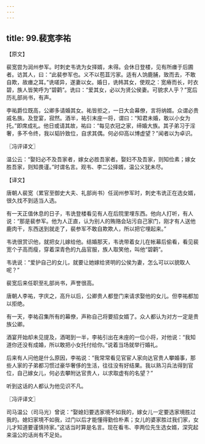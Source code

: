 ```yaml
---
---
---
```

title: 99.裴宽李祐
---



【原文】

裴宽尝为润州参军。时刺史韦诜为女择婿，未得。会休日登楼，见有所瘗于后圃者。访其人，曰：“此裴参军也。义不以苞苴污家。适有人饷鹿脯，致而去，不敢自欺，故瘗之耳。”诜嗟异，遂妻以女。婚日，诜帏其女，使观之：宽瘠而长，时衣碧，族人皆笑呼为“碧鹳”。诜曰：“爱其女，必以为贤公侯妻。可貌求人乎？”宽后历礼部尚书，有声。

李祐爵位既高，公卿多请婚其女。祐皆拒之，一日大会幕僚，言将纳婿。众谓必贵戚名族。及登宴，寂然。酒半，祐引末座一将，谓曰：“知君未婚，敢以小女为托。”即席成礼。他日或请其故，祐曰：“每见衣冠之家，缔婚大族。其子弟习于淫奢，多不令终，我以韬钤致位，自求其偶。何必仰高以博虚望？”闻者以为卓识。

〖冯评译文〗

温公云：“娶妇必不及吾家者，嫁女必胜吾家者。娶妇不及吾家，则知俭素；嫁女胜吾家，则知畏谨。”时谓名言。观韦、李二公择婿，温公义犹未尽。

【译文】

唐朝人裴宽（累官至御史大夫、礼部尚书）任润州参军时，刺史韦诜正在选女婿，很久找不到适当人选。

有一天正值休息的日子，韦诜登楼看见有人在后院里埋东西。他向人打听，有人说：“那是裴参军。他为人正直，认为别人的贿赂会玷污自己家门，刚才有人送他鹿肉干，东西送到就走了，裴参军不敢自欺欺人，所以把它埋起来。”

韦诜很赏识他，就把女儿嫁给他。结婚那天，韦诜带着女儿在帐幕后偷看，看见裴宽个子高而瘦，穿着深青色的九品官服，族人取笑他，叫他“碧鹳”。

韦诜说：“爱护自己的女儿，就要让她嫁给贤明的公侯为妻，怎么可以以貌取人呢？”

裴宽后来任职至礼部尚书，声誉很高。

唐朝人李祐，字庆之，高升以后，公卿贵人都登门来请求娶他的女儿。但李祐都加以拒绝。

有一天，李祐召集所有的幕僚，声称自己将要招女婿了。众人都认为对方一定是贵族公卿。

酒宴开始却未见提及，酒喝到一半，李祐引出在未座的一位小将，对他说：“我知道你还没有成婚，所以敢把小女托付给你。”说着当场就举行婚礼。

后来有人问他是什么原因，李祐说：“我常常看见官宦人家向达官贵人攀婚事，那些人家的子弟都习惯过豪华奢侈的生活，往往没有好结果。我以熟习兵法得到官位，自己嫁女儿，何必去攀附达官贵人，以求取虚有的名望？”

听到这话的人都认为他见识不凡。

〖冯评译文〗

司马温公（司马光）曾说：“娶媳妇要选家境不如我的，嫁女儿一定要选家境胜过我的。媳妇家境不如我，过门以后才能懂得勤俭朴素；女儿的婆家胜过我们家，女儿才知道要谨慎持家。”这话当时算是名言。现在看韦、李两位先生选女婿，深究起来温公的话尚有不足处。